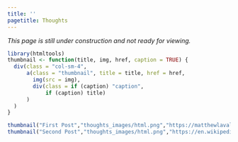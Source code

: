```yaml
---
title: ''
pagetitle: Thoughts
---
```


<link rel="stylesheet" href="styles.css" type="text/css">
<link rel="stylesheet" href="academicicons/css/academicons.min.css"/>

*This page is still under construction and not ready for viewing.*
```r
library(htmltools)
thumbnail <- function(title, img, href, caption = TRUE) {
  div(class = "col-sm-4",
      a(class = "thumbnail", title = title, href = href,
        img(src = img),
        div(class = if (caption) "caption",
            if (caption) title)
      )
  )
}
```

```r
thumbnail("First Post","thoughts_images/html.png","https://matthewlavallee.github.io/simple_demo.html")
thumbnail("Second Post","thoughts_images/html.png","https://en.wikipedia.org/wiki/Apple")
```